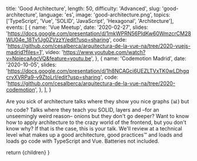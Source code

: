 
  title: 'Good Architecture',
  length: 50,
  difficulty: 'Advanced',
  slug: 'good-architecture',
  language: 'es',
  image: 'good-architecture.png',
  topics: ['TypeScript', 'Vue', 'SOLID', 'JavaScript', 'Hexagonal', 'Architecture'],
  events: [
    {
      name: 'Vue Meetup',
      date: '2020-02-27',
      slides: 'https://docs.google.com/presentation/d/1mkWPRN56PIdKw60WmzcrCM28WU04e_18Tv1Jg0ZVzzY/edit?usp=sharing',
      code: 'https://github.com/cesalberca/arquitectura-de-la-vue-na/tree/2020-vuejs-madrid?files=1',
      video: 'https://www.youtube.com/watch?v=NpjecaAgcVQ&feature=youtu.be',
    },
    {
      name: 'Codemotion Madrid',
      date: '2020-10-05',
      slides: 'https://docs.google.com/presentation/d/1h8NCAGci6UEZLTVxTK0wLDhgqcrvXVRPa9-v9ZtoLrI/edit?usp=sharing',
      code: 'https://github.com/cesalberca/arquitectura-de-la-vue-na/tree/2020-codemotion',
    },
  ],
}

Are you sick of architecture talks where they show you nice graphs (📊) but no code? Talks where they teach you SOLID, layers and –for an unseemingly weird reason– onions but they don't go deeper? Want to know how to apply architecture to the crazy world of the frontend, but you don't know why? If that is the case, this is your talk. We'll review at a technical level what makes up a good architecture, good practices™️ and loads and loads go code with TypeScript and Vue. Batteries not included.

  return <MdxLayout slug="good-architecture">{children}</MdxLayout>
}
